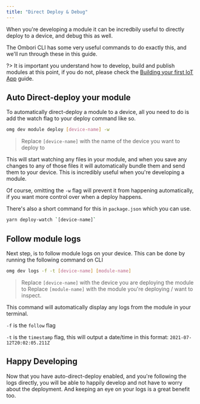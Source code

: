 ```yaml
---
title: "Direct Deploy & Debug"
---
```


When you're developing a module it can be incredbily useful to directly deploy to a device, and debug this as well.

The Ombori CLI has some very useful commands to do exactly this, and we'll run through these in this guide.

?> It is important you understand how to develop, build and publish modules at this point, if you do not, please check the [Building your first IoT App](/iot-development/creating-your-first-iot-app.md) guide.

## Auto Direct-deploy your module

To automatically direct-deploy a module to a device, all you need to do is add the watch flag to your deploy command like so.

```bash
omg dev module deploy [device-name] -w
```

> Replace `[device-name]` with the name of the device you want to deploy to

This will start watching any files in your module, and when you save any changes to any of those files it will automatically bundle them and send them to your device. This is incredibly useful when you're developing a module.

Of course, omitting the `-w` flag will prevent it from happening automatically, if you want more control over when a deploy happens.

There's also a short command for this in `package.json` which you can use.

```bash
yarn deploy-watch `[device-name]`
```

## Follow module logs

Next step, is to follow module logs on your device. This can be done by running the following command on CLI

```bash
omg dev logs -f -t [device-name] [module-name]
```

> Replace `[device-name]` with the device you are deploying the module to
> Replace `[module-name]` with the module you're deploying / want to inspect.

This command will automatically display any logs from the module in your terminal.

`-f` is the `follow` flag

`-t` is the `timestamp` flag, this will output a date/time in this format: `2021-07-12T20:02:05.211Z`

## Happy Developing

Now that you have auto-direct-deploy enabled, and you're following the logs directly, you will be able to happily develop and not have to worry about the deployment. And keeping an eye on your logs is a great benefit too.
